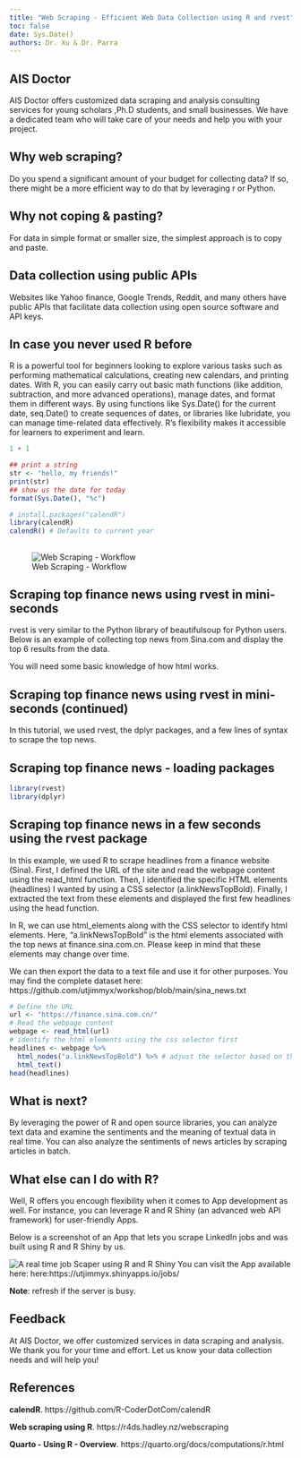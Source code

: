 ```yaml
---
title: "Web Scraping - Efficient Web Data Collection using R and rvest"
toc: false
date: Sys.Date()
authors: Dr. Xu & Dr. Parra
---
```


## AIS Doctor

AIS Doctor offers customized data scraping and analysis consulting services for young scholars ,Ph.D students, and small businesses. We have a dedicated team who will take care of your needs and help you with your project.

## Why web scraping?

Do you spend a significant amount of your budget for collecting data? If so, there might be a more efficient way to do that by leveraging r or Python.

## Why not coping & pasting?

For data in simple format or smaller size, the simplest approach is to copy and paste.

## Data collection using public APIs

Websites like Yahoo finance, Google Trends, Reddit, and many others have public APIs that facilitate data collection using open source software and API keys.

## In case you never used R before

R is a powerful tool for beginners looking to explore various tasks such as performing mathematical calculations, creating new calendars, and printing dates. With R, you can easily carry out basic math functions (like addition, subtraction, and more advanced operations), manage dates, and format them in different ways. By using functions like Sys.Date() for the current date, seq.Date() to create sequences of dates, or libraries like lubridate, you can manage time-related data effectively. R's flexibility makes it accessible for learners to experiment and learn.

```r
1 + 1
```

```r
## print a string
str <- "hello, my friends!"
print(str)
## show us the date for today
format(Sys.Date(), "%c")


```


```r
# install.packages("calendR")
library(calendR)
calendR() # Defaults to current year
```

## 

![Web Scraping - Workflow](image/scraping.jpg)

## Scraping top finance news using rvest in mini-seconds

rvest is very similar to the Python library of beautifulsoup for Python users. Below is an example of collecting top news from Sina.com and display the top 6 results from the data.

You will need some basic knowledge of how html works.

## Scraping top finance news using rvest in mini-seconds (continued)

In this tutorial, we used rvest, the dplyr packages, and a few lines of syntax to scrape the top news.

## Scraping top finance news - loading packages

```r
library(rvest)
library(dplyr)

```

## Scraping top finance news in a few seconds using the rvest package 

In this example, we used R to scrape headlines from a finance website (Sina). First, I defined the URL of the site and read the webpage content using the read_html function. Then, I identified the specific HTML elements (headlines) I wanted by using a CSS selector (a.linkNewsTopBold). Finally, I extracted the text from these elements and displayed the first few headlines using the head function.

In R, we can use html_elements along with the CSS selector to identify html elements. Here, "a.linkNewsTopBold" is the html elements associated with the top news at finance.sina.com.cn. Please keep in mind that these elements may change over time.

We can then export the data to a text file and use it for other purposes. You may find the complete dataset here: https://github.com/utjimmyx/workshop/blob/main/sina_news.txt

```r
# Define the URL
url <- "https://finance.sina.com.cn/"
# Read the webpage content
webpage <- read_html(url)
# identify the html elements using the css selector first
headlines <- webpage %>%
  html_nodes("a.linkNewsTopBold") %>% # adjust the selector based on the HTML structure
  html_text()
head(headlines)
```

## What is next?

By leveraging the power of R and open source libraries, you can analyze text data and examine the sentiments and the meaning of textual data in real time. You can also analyze the sentiments of news articles by scraping articles in batch.

## What else can I do with R?

Well, R offers you encough flexibility when it comes to App development as well. For instance, you can leverage R and R Shiny (an advanced web API framework) for user-friendly Apps. 

Below is a screenshot of an App that lets you scrape LinkedIn jobs and was built using R and R Shiny by us.

![A real time job Scaper using R and R Shiny](image/Job_scraper.png) You can visit the App available here: here:https://utjimmyx.shinyapps.io/jobs/

**Note**: refresh if the server is busy.

## Feedback

At AIS Doctor, we offer customized services in data scraping and analysis. We thank you for your time and effort. Let us know your data collection needs and will help you!

## References

**calendR**. https://github.com/R-CoderDotCom/calendR

**Web scraping using R**. https://r4ds.hadley.nz/webscraping

**Quarto - Using R - Overview**.  https://quarto.org/docs/computations/r.html
